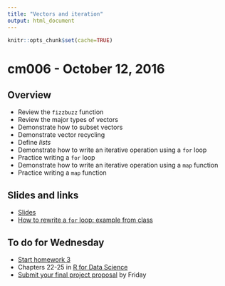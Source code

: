 ```yaml
---
title: "Vectors and iteration"
output: html_document
---
```


```r
knitr::opts_chunk$set(cache=TRUE)
```

# cm006 - October 12, 2016

## Overview

* Review the `fizzbuzz` function
* Review the major types of vectors
* Demonstrate how to subset vectors
* Demonstrate vector recycling
* Define *lists*
* Demonstrate how to write an iterative operation using a `for` loop
* Practice writing a `for` loop
* Demonstrate how to write an iterative operation using a `map` function
* Practice writing a `map` function


## Slides and links

* [Slides](extras/cm006_slides.html)
* [How to rewrite a `for` loop: example from class](extras/cm006_rewrite_for_loop_tutorial.html)

## To do for Wednesday

* [Start homework 3](hw03-programming.html)
* Chapters 22-25 in [R for Data Science](http://r4ds.had.co.nz)
* [Submit your final project proposal](https://docs.google.com/forms/d/e/1FAIpQLSddYTxsCLZyunFIZGG33Pt1hW8M5CwPa8uMMIxJsHU-CuR91w/viewform) by Friday



